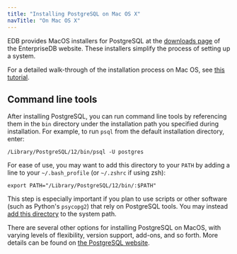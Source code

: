```yaml
---
title: "Installing PostgreSQL on Mac OS X"
navTitle: "On Mac OS X"
---
```


EDB provides MacOS installers for PostgreSQL at the [downloads page](https://www.enterprisedb.com/downloads/postgres-postgresql-downloads) of the EnterpriseDB website. These installers simplify the process of setting up a system.

For a detailed walk-through of the installation process on Mac OS, see [this tutorial](https://www.enterprisedb.com/postgres-tutorials/installation-postgresql-mac-os).

## Command line tools

After installing PostgreSQL, you can run command line tools by referencing them in the `bin` directory under the installation path you specified during installation. For example, to run `psql` from the default installation directory, enter:

```shell
/Library/PostgreSQL/12/bin/psql -U postgres
```

For ease of use, you may want to add this directory to your `PATH` by adding a line to your `~/.bash_profile` (or `~/.zshrc` if using zsh):

```shell
export PATH="/Library/PostgreSQL/12/bin/:$PATH"
```

This step is especially important if you plan to use scripts or other software (such as Python's `psycopg2`) that rely on PostgreSQL tools. You may instead [add this directory](https://apple.stackexchange.com/questions/106355/setting-the-system-wide-path-environment-variable-in-mavericks/106814#106814) to the system path.

There are several other options for installing PostgreSQL on MacOS, with varying levels of flexibility, version support, add-ons, and so forth. More details can be found on [the PostgreSQL website](https://www.postgresql.org/download/macosx/).

